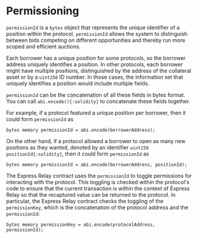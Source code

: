 # Permissioning

`permissionId` is a `bytes` object that represents the unique identifier of a position within the protocol. `permissionId` allows the system to distinguish between bids competing on different opportunities and thereby run more scoped and efficient auctions.

Each borrower has a unique position for some protocols, so the borrower address uniquely identifies a position.
In other protocols, each borrower might have multiple positions, distinguished by the address of the collateral asset or by a `uint256` ID number.
In those cases, the information set that uniquely identifies a position would include multiple fields.

`permissionId` can be the concatenation of all these fields in bytes format. You can call `abi.encode(){:solidity}` to concatenate these fields together.

For example, if a protocol featured a unique position per borrower, then it could form `permissionId` as

```solidity
bytes memory permissionId = abi.encode(borrowerAddress);
```

On the other hand, if a protocol allowed a borrower to open as many new positions as they wanted, denoted by an identifier `uint256 positionId{:solidity}`, then it could form `permissionId` as

```solidity
bytes memory permissionId = abi.encode(borrowerAddress, positionId);
```

The Express Relay contract uses the `permissionId` to toggle permissions for interacting with the protocol.
This toggling is checked within the protocol's code to ensure that the current transaction is within the context of Express Relay so that the recaptured value can be returned to the protocol. In particular, the Express Relay contract checks the toggling of the `permissionKey`, which is the concatenation of the protocol address and the `permissionId`:

```solidity
bytes memory permissionKey = abi.encode(protocolAddress, permissionId);
```

